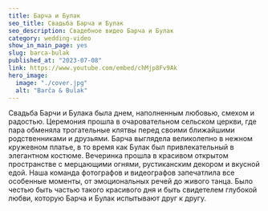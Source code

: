 ---
title: Барча и Булак
seo_title: Свадьба Барча и Булак
seo_description: Свадебное видео Барча и Булак
category: wedding-video
show_in_main_page: yes
slug: barca-bulak
published_at: "2023-07-08"
link: https://www.youtube.com/embed/chMjp8Fv9Ak
hero_image:
  image: "./cover.jpg"
  alt: "Barča & Bulak"
---
Свадьба Барчи и Булака была днем, наполненным любовью, смехом и радостью. Церемония прошла в очаровательном сельском церкви, где пара обменяла трогательные клятвы перед своими ближайшими родственниками и друзьями. Барча выглядела великолепно в нежном кружевном платье, в то время как Булак был привлекательный в элегантном костюме. Вечеринка прошла в красивом открытом пространстве с мерцающими огнями, рустиканским декором и вкусной едой. Наша команда фотографов и видеографов запечатлила все особенные моменты, от эмоциональных речей до живого танца. Было честью быть частью такого красивого дня и быть свидетелем глубокой любви, которую Барча и Булак испытывают друг к другу.